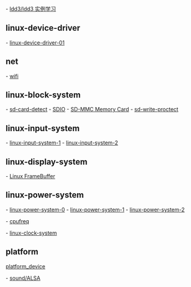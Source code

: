 
- [[ldd3/ldd3 实例学习]]

== linux-device-driver ==

- [[linux-device-driver-01]]

== net ==

- [[wifi]]

== linux-block-system ==

- [[sd-card-detect]]
- [[SDIO]]
- [[SD-MMC Memory Card]]
- [[sd-write-proctect]]

== linux-input-system ==

- [[linux-input-system-1]]
- [[linux-input-system-2]]

== linux-display-system ==

- [[Linux FrameBuffer]]


== linux-power-system ==

- [[linux-power-system-0]]
- [[linux-power-system-1]]
- [[linux-power-system-2]]

- [[cpufreq]]

- [[linux-clock-system]]


== platform ==

[[platform_device]]
 

- [[sound/ALSA]]

